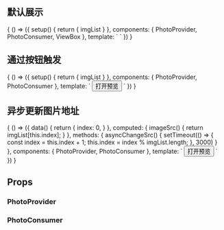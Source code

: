 
<Meta title="vue3-photo-preview" />

## 默认展示
<Canvas>
  <Story name="默认展示">
    {
      () => ({
        setup() {
          return {
            imgList
          }
        },
        components: { PhotoProvider, PhotoConsumer, ViewBox },
        template: `
          <photo-provider>
            <photo-consumer v-for="src in imgList" :intro="src" :key="src" :src="src">
              <ViewBox :src="src" />
            </photo-consumer>
          </photo-provider>
        `
      })
    }
  </Story>
</Canvas>

## 通过按钮触发
<Canvas>
  <Story name="通过按钮触发">
    {
      () => ({
        setup() {
          return {
            imgList
          }
        },
        components: { PhotoProvider, PhotoConsumer },
        template: `
          <photo-provider>
            <photo-consumer v-for="(src, index) in imgList" :intro="src" :key="src" :src="src">
              <button v-if="index === 0">打开预览</button>
            </photo-consumer>
          </photo-provider>
        `
      })
    }
  </Story>
</Canvas>

## 异步更新图片地址
<Canvas>
  <Story name="异步更新图片地址">
    {
      () => ({
        data() {
          return {
            index: 0,
          }
        },
        computed: {
          imageSrc() {
            return imgList[this.index];
          }
        },
        methods: {
          asyncChangeSrc() {
            setTimeout(() => {
              const index = this.index + 1;
              this.index = index % imgList.length;
            }, 3000)
          }
        },
        components: { PhotoProvider, PhotoConsumer },
        template: `
          <photo-provider>
            <photo-consumer :intro="imageSrc" :src="imageSrc">
              <button @click="asyncChangeSrc">打开预览</button>
            </photo-consumer>
          </photo-provider>
        `
      })
    }
  </Story>
</Canvas>

## Props

### PhotoProvider

<ArgsTable of={originPhotoProvider} />

### PhotoConsumer

<ArgsTable of={originPhotoConsumer} />

